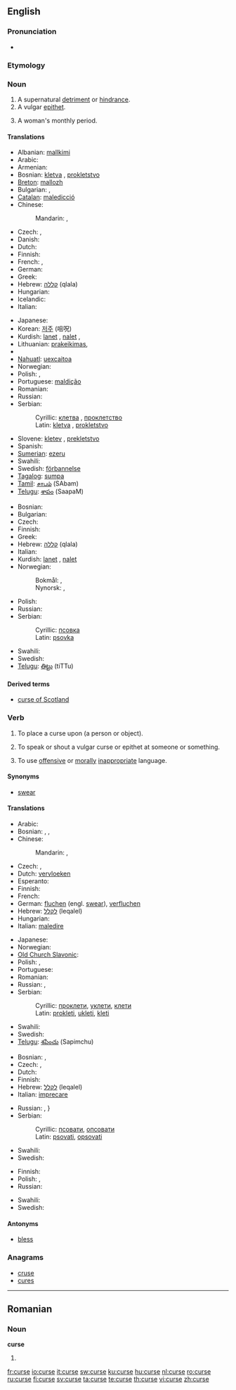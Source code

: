 {{wikipedia|dab=curse}}
==English==

===Pronunciation===
* {{audio|en-us-curse.ogg|Audio (US)}}
*: {{rhymes|ɜː(r)s}}

===Etymology===
{{etyl|ang}} {{term|curs|lang=ang}}
<!-- Is the following supposed to be the etymology for the menstrual sense?
“Courses” monthly flows - Bailey’s Dictionary 1761
-->

===Noun===
{{wikipedia}}
{{en-noun}}

# A supernatural [[detriment]] or [[hindrance]].
# A vulgar [[epithet]].
# {{British|slang}} A woman's monthly period.

====Translations====
{{trans-top|supernatural detriment}}
* Albanian: [[mallkimi]]
* Arabic: {{t|ar|لعنة|f|tr=lá`na|sc=Arab}}
* Armenian: {{t+|hy|անեծք|tr=aneçk’|sc=Armn|xs=Armenian}}
* Bosnian: [[kletva#Bosnian|kletva]] {{f}}, [[pokletstvo#Bosnian|prokletstvo]] {{n}}
* [[Breton]]: [[mallozh]]
* Bulgarian: {{t+|bg|клетва|f|sc=Cyrl}}, {{t+|bg|проклятие|n|sc=Cyrl}}
* [[Catalan]]: [[maledicció]]
* Chinese:
*: Mandarin: {{t|cmn|詛咒|sc=Hani|xs=Mandarin}},  {{t|cmn|诅咒|tr=zǔzhòu|sc=Hani|xs=Mandarin}}
* Czech: {{t-|cs|kletba|f}}, {{t-|cs|prokletí|n}}
* Danish: {{t-|da|forbandelse|m}}
* Dutch: {{t+|nl|vloek|m}}
* Finnish: {{t-|fi|kirous}}
* French: {{t-|fr|mauvais sort}}, {{t+|fr|malédiction}}
* German: {{t+|de|Fluch|m}}
* Greek: {{t+|el|κατάρα|f|tr=katára|sc=Grek}}
* Hebrew: [[קללה]] (qlala) {{f}}
* Hungarian: {{t+|hu|átok}}
* Icelandic: {{t|is|bölvun|f}}
* Italian: {{t+|it|maledizione|m}}
{{trans-mid}}
* Japanese: {{t-|ja|呪い|tr=のろい, noroi|sc=Jpan}}
* Korean: [[저주]] (咀呪)
* Kurdish: [[lanet]] {{f}}, [[nalet]] {{f}}, {{ku-Arab|[[جوێن]]}}
* Lithuanian: [[prakeikimas]],  {{t|lt|prakeiksmas|m|xs=Lithuanian}}
* {{trreq|Maltese}}
* [[Nahuatl]]: [[uexcaitoa]]
* Norwegian: {{t-|no|forbannelse|m}}
* Polish: {{t|pl|klątwa|f}},  {{t|pl|przekleństwo|n}}
* Portuguese: [[maldição]] {{f}}
* Romanian: {{t-|ro|blestem|n}}
* Russian: {{t+|ru|проклятие|n|tr=prokljátije|sc=Cyrl}}
* Serbian:
*: Cyrillic: [[клетва#Serbian|клетва]] {{f}}, [[проклетство#Serbian|проклетство]] {{n}}
*: Latin: [[kletva#Serbian|kletva]] {{f}}, [[prokletstvo#Serbian|prokletstvo]] {{n}}
* Slovene: [[kletev]] {{f}}, [[prekletstvo]] {{m}}
* Spanish: {{t-|es|maldición}}
* [[Sumerian]]: [[ezeru]]
* Swahili: {{t+|sw|laana|xs=Swahili}}
* Swedish: [[förbannelse]] {{c}}
* [[Tagalog]]: [[sumpa]]
* [[Tamil]]: [[சாபம்]] (SAbam)
* [[Telugu]]: [[శాపం]] (SaapaM)
{{trans-bottom}}

{{trans-top|vulgar epithet}}
* Bosnian: {{t-|bs|psovka|f}}
* Bulgarian: {{t+|bg|псувня|f|sc=Cyrl}}
* Czech: {{t-|cs|nadávka|f}}
* Finnish: {{t-|fi|kirous}}
* Greek: {{t+|el|κατάρα|f|tr=katára|sc=Grek}}
* Hebrew: [[קללה]] (qlala) {{f}}
* Italian: {{t+|it|imprecazione|f}}
* Kurdish: [[lanet]] {{f}}, [[nalet]] {{f}}
* Norwegian:
*: Bokmål: {{t-|no|ed|m}}, {{t-|no|banneord|n}}
*: Nynorsk: {{t-|nn|eid|m|xs=Norwegian Nynorsk}}, {{t-|nn|bannord|n|xs=Norwegian Nynorsk}}
{{trans-mid}}
* Polish: {{t|pl|przekleństwo|n}}
* Russian: {{t|ru|ругательство|n|tr=rugátel'stvo|sc=Cyrl}}
* Serbian:
*: Cyrillic: [[псовка#Serbian|псовка]] {{f}}
*: Latin: [[psovka#Serbian|psovka]] {{f}}
* Swahili: {{t+|sw|laana|xs=Swahili}}
* Swedish: {{t+|sv|svordom|c}}
* [[Telugu]]: [[తిట్టు]] (tiTTu)
{{trans-bottom}}

====Derived terms====
* [[curse of Scotland]]

===Verb===
{{en-verb|curses|cursing|'''[[cursed]]''' ''or'' '''[[curst]]'''}}

# {{transitive}} To place a curse upon (a person or object).
# {{transitive}} To speak or shout a vulgar curse or epithet at someone or something.
# {{intransitive}} To use [[offensive]] or [[morally]] [[inappropriate]] language.

====Synonyms====
* {{sense|intransitive|use offensive language}} [[swear]]

====Translations====
{{trans-top|to make something cursed}}
* Arabic: {{t|ar|لعن|tr=lá`ana|sc=Arab}}
* Bosnian: {{t-|bs|prokleti}}, {{t-|bs|ukleti}}, {{t-|bs|kleti}}
* Chinese:
*: Mandarin: {{t|cmn|詛咒|sc=Hani|xs=Mandarin}},  {{t|cmn|诅咒|tr=zǔzhòu|sc=Hani|xs=Mandarin}}
* Czech: {{t-|cs|proklít}}, {{t-|cs|proklínat}}
* Dutch: [[vervloeken]]
* Esperanto: {{t-|eo|malbeni|xs=Esperanto}}
* Finnish: {{t+|fi|kirota}}
* French: {{t+|fr|maudire}}
* German: [[fluchen]] (engl. [[swear]]), [[verfluchen]]
* Hebrew: [[לקלל]] (leqalel)
* Hungarian: {{t-|hu|átkozni}}
* Italian: [[maledire]]
{{trans-mid}}
* Japanese: {{t|ja|呪う|tr=のろう, norou|sc=Jpan}}
* Norwegian: {{t-|no|forbanne}}
* [[Old Church Slavonic]]: {{tø|cu|клѧти|tr=klęti|sc=Cyrs}}
* Polish: {{qualifier|perf}} {{t|pl|przekląć}},  {{qualifier|imperf}} {{t|pl|przeklinać}}
* Portuguese: {{t+|pt|amaldiçoar}}
* Romanian: {{t+|ro|blestema}}
* Russian: {{t|ru|проклинать|tr=proklinát'|sc=Cyrl}} {{impf}}, {{t|ru|проклясть|tr=prokljást'|sc=Cyrl}} {{pf}}
* Serbian:
*: Cyrillic: [[проклети#Serbian|проклети]], [[уклети#Serbian|уклети]], [[клети#Serbian|клети]]
*: Latin: [[prokleti#Serbian|prokleti]], [[ukleti#Serbian|ukleti]], [[kleti#Serbian|kleti]]
* Swahili: {{t+|sw|laani|xs=Swahili}}
* Swedish: {{t+|sv|förbanna}}
* [[Telugu]]: [[శపించు]] (Sapimchu)
{{trans-bottom}}

{{trans-top|to speak a vulgar curse}}
* Bosnian: {{t-|bs|psovati}}, {{t-|bs|opsovati}}
* Czech: {{t-|cs|klít}}, {{t-|cs|nadávat}}
* Dutch: {{t-|nl|vloeken}}
* Finnish: {{t+|fi|kiroilla}}
* Hebrew: [[לקלל]] (leqalel)
* Italian: [[imprecare]] 
{{trans-mid}}
* Russian: {{t|ru|ругать|tr=rugát'|sc=Cyrl}} {{impf}}, {{t|ru|обругать|tr=obrugát'|sc=Cyrl}} {{pf}}}
* Serbian:
*: Cyrillic: [[псовати#Serbian|псовати]], [[опсовати#Serbian|опсовати]]
*: Latin: [[psovati#Serbian|psovati]], [[opsovati#Serbian|opsovati]]
* Swahili: {{t+|sw|laani|xs=Swahili}}
* Swedish: {{t+|sv|svära}}
{{trans-bottom}}

{{trans-top|use offensive language}}
* Finnish: {{t+|fi|kiroilla}}
* Polish: {{qualifier|imperf}} {{t|pl|kląć}},  {{qualifier|perf}} {{t|pl|zakląć}}
* Russian: {{t|ru|ругаться|tr=rugát'sja|sc=Cyrl}} {{impf}}
{{trans-mid}}
* Swahili: {{t+|sw|laani|xs=Swahili}}
* Swedish: {{t+|sv|svära}}
{{trans-bottom}}

====Antonyms====
* [[bless]]

===Anagrams===
* [[cruse]]
* [[cures]]

----

==Romanian==

===Noun===
'''curse''' {{f|p}}

# {{plural of|cursă|lang=Romanian}}

[[fr:curse]]
[[io:curse]]
[[it:curse]]
[[sw:curse]]
[[ku:curse]]
[[hu:curse]]
[[nl:curse]]
[[ro:curse]]
[[ru:curse]]
[[fi:curse]]
[[sv:curse]]
[[ta:curse]]
[[te:curse]]
[[th:curse]]
[[vi:curse]]
[[zh:curse]]